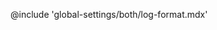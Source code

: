 <!--

  Alias file for the global log-format partial to keep CLI-related partials
  together and anchor names consistent.
-->

<a id="shared-flag-log-format" />

@include 'global-settings/both/log-format.mdx'